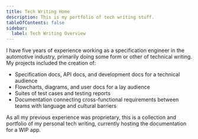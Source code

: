 ```yaml
---
title: Tech Writing Home
description: This is my portfolio of tech writing stuff.
tableOfContents: false
sidebar:
  label: Tech Writing Overview
---
```



I have five years of experience working as a specification engineer in the automotive industry, primarily doing some form or other of technical writing. My projects included the creation of:

- Specification docs, API docs, and development docs for a technical audience
- Flowcharts, diagrams, and user docs for a lay audience
- Suites of test cases and testing reports
- Documentation connecting cross-functional requirements between teams with language and cultural barriers

As all my previous experience was proprietary, this is a collection and portfolio of my personal tech writing, currently hosting the documentation for a WIP app.

<LinkCard
        title="Progression App Documentation"
        href="./tech-writing/progression/overview"
        description="What and Why for Progression"
/>